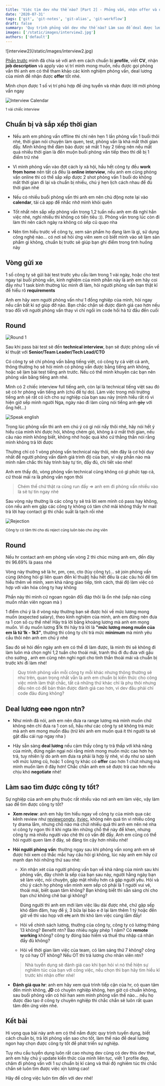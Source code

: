 ```yaml
---
title: 'Việc tìm dev như thế nào? [Part 2] - Phỏng vấn, nhận offer và đi làm'
date: '2020-07-31'
tags: ['git', 'git-notes', 'git-alias', 'git-workflow']
draft: false
summary: 'Quy trình phỏng vấn dev như thế nào? Làm sao để deal được lương ngon và tìm được công ty tốt để phát triển sự nghiệp...'
images: ['/static/images/interview2.jpg']
authors: ['default']
---
```



<UnsplashLicense photoURL="https://unsplash.com/photos/NbtIDoFKGO8" author="Sebastian Herrmann" />
![interview2](/static/images/interview2.jpg)

[Phần trước](/blog/viec-tim-dev-nhu-the-nao) mình đã chia sẻ với anh em cách chuẩn bị **profile**, viết **CV**, nhận **job description** và apply vào vị trí mình mong muốn, nếu được gọi phỏng vấn thì anh em có thể tham khảo các kinh nghiệm phỏng vấn, deal lương của mình để nhận được **offer** tốt nhé.

Mình chọn được 1 số vị trí phù hợp để ứng tuyển và nhận được lời mời phỏng vấn ngay

![Interview Calendar](/static/images/interview1.png)

<div style={{ textAlign: 'center' }}>
  <small>1 vài chiếc interview</small>
</div>

## Chuẩn bị và sắp xếp thời gian

- Nếu anh em phỏng vấn offline thì chỉ nên hẹn 1 lần phỏng vấn 1 buổi thôi nhé, thời gian nói chuyện làm quen, test, phỏng vấn là khá mất thời gian đấy. Mình không thể đảm bảo được sẽ mất 1 hay 2 tiếng nên nếu mất quá nhiều thời gian là đến muộn buổi phỏng vấn tiếp theo thì dễ bị 1 điểm trừ nhé <Twemoji emoji="grinning-face-with-sweat" />

- Vì mình phỏng vấn vào đợt cách ly xã hội, hầu hết công ty đều **work from home** nên tất cả đều là **online interview**, nếu anh em cũng phỏng vấn online thì có thể sắp xếp được 2 shot phỏng vấn 1 buổi do không mất thời gian đi lại và chuẩn bị nhiều, chú ý hẹn lịch cách nhau để đủ thời gian nhé

- Nếu có nhiều buổi phỏng vấn thì anh em nên chủ động note lại vào **calendar**, tải cả app để nhắc nhở mình khỏi quên

- Tốt nhất nên sắp xếp phỏng vấn trong 1,2 tuần nếu anh em đã nghỉ hẳn việc nhé, nghỉ nhiều thì không có tiền tiêu :)). Phỏng vấn trong lúc còn đi làm thì nên cách ngày ra không có sếp cũ quạo nha <Twemoji emoji="grinning-face-with-sweat" />

- Nên tìm hiểu trước về công ty, xem sản phẩm họ đang làm là gì, sử dụng công nghệ nào... có nơi sẽ hỏi ứng viên xem có biết mình vào sẽ làm sản phẩm gì không, chuẩn bị trước sẽ giúp bạn ghi điểm trong tình huống này

## Vòng gửi xe

1 số công ty sẽ gửi bài test trước yêu cầu làm trong 1 vài ngày, hoặc cho test ngay tại buổi phỏng vấn, kinh nghiệm của mình phần này là anh em hãy coi đây như 1 task bình thường lúc mình đi làm, hỏi người phỏng vấn bạn thật kĩ để hiểu rõ **requirements**

Anh em hãy xem người phỏng vấn như 1 đồng nghiệp của mình, hỏi ngay nếu cần bất kì sợ giúp đỡ nào. Bạn chắc chắn sẽ được đánh giá cao hơn nếu trao đổi với người phỏng vấn thay vì chỉ ngồi im code hối hả từ đầu đến cuối

## Round <Twemoji emoji="keycap-1" size="" />

![Round 1](/static/images/round1.jpg)

Sau khi pass bài test sẽ đến **technical interview**, bạn sẽ được phỏng vấn về kĩ thuật với **Senior/Team Leader/Tech Lead/CTO**

Có công ty sẽ chỉ phỏng vấn bằng tiếng việt, có công ty cả việt cả anh, thông thường họ sẽ hỏi mình có phỏng vấn được bằng tiếng anh không, hoặc sẽ làm bài test tiếng anh trước. Nếu có thể mình khuyên các bạn nên phỏng vấn bằng tiếng anh nhé.

Mình có 2 chiếc interview full tiếng anh, còn lại là technical tiếng việt sau đó sẽ có hr phỏng vấn tiếng anh (chủ đề tự do). Làm việc trong môi trường tiếng anh sẽ rất có ích cho sự nghiệp của bạn sau này (mình hiểu rất rõ vì hiện giờ sếp mình người Nga, ngày nào đi làm cũng nói tiếng anh ~~gãy~~ với ổng hết...)

![Speak english](/static/images/english.jpg)

Trong lúc phỏng vấn thì anh em chú ý có gì nói nấy thôi nhé, hãy nói hết ý hiểu của mình khi được hỏi, không chém gió, không à ừ mất thời gian, nếu câu nào mình không biết, không nhớ hoặc quá khó cứ thẳng thắn nói rằng mình không trả lời được

Thường chỉ có 1 vòng phỏng vấn technical này thôi, nên đây là cơ hội duy nhất để người phỏng vấn đánh giá trình độ của bạn, vì vậy phần nào mà mình nắm chắc thì hãy trình bày tự tin, đầy đủ, chi tiết vào nhé!

Anh em thấy đó, vòng phỏng vấn technical cũng không có gì phức tạp cả, cứ thoải mái ra là phỏng vấn ngon thôi <Twemoji emoji="clapping-hands" /><Twemoji emoji="clapping-hands" />

> Chém thế chứ thật ra cũng run đấy <Twemoji emoji="grinning-face-with-sweat" /> => anh em đi phỏng vấn nhiều vào là sẽ tự tin ngay nhé <Twemoji emoji="smiling-face-with-sunglasses" />

Sau vòng này thường là các công ty sẽ trả lời xem mình có pass hay không, còn nếu anh em gặp các công ty không có tâm chờ mãi không thấy hr mail trả lời hay contact gì thì chắc suất là tạch rồi nhé

![Rejection](/static/images/reject.png)

<div style={{ textAlign: 'center' }}>
  <small>Công ty có tâm thì cho dù reject cũng luôn báo cho ứng viên</small>
</div>

## Round <Twemoji emoji="keycap-2" size="" />

Nếu hr contact anh em phỏng vấn vòng 2 thì chúc mừng anh em, đến đây thì 96.69% là pass nhé

Vòng này thường sẽ là hr, pm, ceo, cto (tùy công ty)... sẽ join phỏng vấn cùng (không hỏi gì liên quan đến kĩ thuật) hầu hết đều là các câu hỏi để tìm hiểu thêm về mình, xem khả năng giao tiếp, tính cách, thái độ làm việc có hợp với văn hóa công ty hay không

Phần này thì mình cứ ngoan ngoãn đối đáp thôi là ổn nhé (sếp nào cũng muốn nhân viên ngoan mà <Twemoji emoji="grinning-face-with-sweat" />)

<Twemoji emoji="glowing-star" /> 1 điểm chú ý là ở vòng này thường bạn sẽ được hỏi về mức lương mong
muốn (expected salary), theo kinh nghiệm của mình, anh em đừng nên đưa ra 1 con số cụ thể nhé! Hãy trả
lời bằng khoảng lương mà anh em mong muốn. Ví dụ muốn lương $1k thì hãy trả lời là **"mức lương mong
muốn của em là từ 1k - 1k3"**, thường thì công ty chỉ trả mức **minimum** mà mình yêu cầu thôi nên anh
em chú ý nhé

Sau đó sẽ hỏi đến ngày anh em có thể đi làm được, là mình thì sẽ không đi làm luôn mà chọn nghỉ 1,2 tuần cho thoải mái, tranh thủ đi đu đưa với gấu cho sướng <Twemoji emoji="beaming-face-with-smiling-eyes" />, anh em cũng nên nghỉ ngơi cho tinh thần thoải mái và chuẩn bị trước khi đi làm nhé!

> Quy trình phỏng vấn mỗi công ty mỗi khác nhưng thông thường sẽ như trên, quan trọng nhất vẫn là anh em chuẩn bị kiến thức cho công việc mình làm thật chắc, tất cả những thứ khác chỉ là phụ thôi nhưng đều nên có để bản thân được đánh giá cao hơn, vì dev đâu phải chỉ code đâu đúng không? <Twemoji emoji="beaming-face-with-smiling-eyes" />

## Deal lương ~~cao~~ ngon ntn?

- Như mình đã nói, anh em nên đưa ra range lương mà mình muốn chứ không nên chỉ đưa ra 1 con số, hầu như các công ty sẽ không trả mức mà anh em mong muốn đâu (trừ khi anh em muốn quá ít thì người ta sẽ gật đầu cái rụp ngay nha <Twemoji emoji="grinning-face-with-sweat" />)

- Hãy sẵn sàng **deal lương** nếu cảm thấy công ty trả thấp với khả năng của mình, đừng ngần ngại nói rằng mình mong muốn mức cao hơn họ trả, tuy nhiên lý do anh em đưa ra phải là hợp lý nhé, ví dụ như so sánh với mức lương cũ, hoặc 1 công ty khác có **offer** cao hơn 1 chút nhưng mà mình muốn làm ở đây hơn! Chắc chắn anh em sẽ được trả cao hơn nếu chịu khó **negotiate** nhé!

## Làm sao tìm được công ty tốt?

Sự nghiệp của anh em phụ thuộc rất nhiều vào nơi anh em làm việc, vậy làm sao để tìm được công ty tốt?

- **Xem review**: anh em hãy tìm hiểu ngay về công ty của mình qua các kênh review như [reviewcongty](https://reviewcongty.com/), [itviec](https://itviec.com/), không nên quá tin vì nhiều công ty drama lắm, nhưng chỗ nào mà chửi nhiều quá thì anh em nên né nha vì công ty ngon thì ít khi ngta lên những chỗ thế này để khen, nhưng công ty mà nhiều người vào chê thì có vấn đề đấy. Anh em cũng có thể hỏi người quen làm ở đây, sẽ đáng tin cậy hơn nhiều nhé!

- **Hỏi người phỏng vấn**: thường ngay sau khi phỏng vấn xong anh em sẽ được hỏi xem có thắc mắc hay câu hỏi gì không, lúc này anh em hãy cứ mạnh dạn hỏi những thứ sau nhé:

  - Xin nhận xét của người phỏng vấn bạn về khả năng của mình sau khi phỏng vấn, đây chính là sếp của bạn sau này, người hằng ngày bạn sẽ làm việc, nói chuyện, gặp mặt nhiều hơn cả gặp người yêu.
    Hỏi và chú ý cách họ phỏng vấn mình xem sếp có phải là 1 người vui vẻ, thoải mái, biết quan tâm không? Bạn không biết thì sẵn sàng chỉ cho bạn chứ không chê bai gì không?

    Đúng người thì anh em mới làm việc lâu dài được nhé, chứ gặp sếp khó đăm đăm, hay để ý, 3 bữa lại
    bảo e ở lại làm thêm 1 tý hoặc đến giờ về thì vào họp với ~~chị~~ anh thì khó làm việc cùng lắm đấy!

  - Hỏi về chính sách lương, thưởng của công ty, công ty có lương tháng 13 không? Benefit ntn? Bao nhiêu ngày phép 1 năm? Có **remote working** không? công ty đóng bảo hiểm và thuế thu nhập cá nhân đầy đủ không?

  - Hỏi về thời gian làm việc của team, có làm sáng thứ 7 không? công ty có hay OT không? Nếu OT thì trả lương cho nhân viên ntn?

  > Nhà tuyển dụng sẽ đánh giá cao khi bạn hỏi vì nó thể hiện sự nghiêm túc của bạn với công việc, nếu chọn thì bạn hãy tìm hiểu kĩ trước khi nhận offer nhé!

- **Đánh giá qua hr**: anh em hãy xem quá trình tiếp cận của hr, có quan tâm đến mình không, **JD** có chuyên nghiệp không, hẹn giờ có chuẩn không, sau buổi phỏng vấn có hỏi han xem mình phỏng vấn thế nào... nếu họ được đào tạo ở công ty chuyên nghiệp thì chắc chắn sẽ luôn rất quan tâm đến ứng viên nhé.

## Kết bài

Hi vọng qua bài này anh em có thể nắm được quy trình tuyển dụng, biết cách chuẩn bị, trả lời phỏng vấn sao cho tốt, làm thế nào để deal lương ngon hay chọn được công ty tốt để phát triển sự nghiệp.

Tuy nhu cầu tuyền dụng luôn rất cao nhưng dev cũng có dev this dev that, anh em hãy chú ý update kiến thức của mình liên tục, viết 1 profile đẹp, chăm đi phỏng vấn với 1 sự chuẩn bị kĩ càng và thái độ nghiêm túc thì chắc chắn sẽ luôn tìm được việc xịn lương cao!

Hãy để công việc luôn tìm đến với dev nhé!
